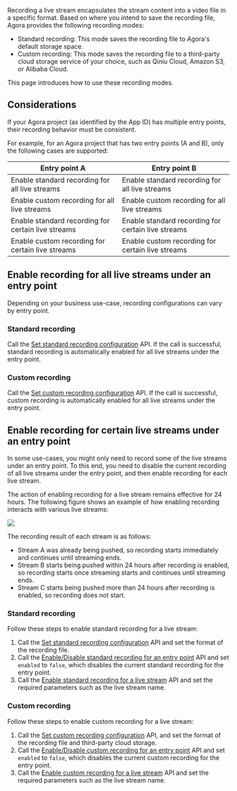 
Recording a live stream encapsulates the stream content into a video file in a specific format. Based on where you intend to save the recording file, Agora provides the following recording modes:
- Standard recording: This mode saves the recording file to Agora's default storage space.
- Custom recording: This mode saves the recording file to a third-party cloud storage service of your choice, such as Qiniu Cloud, Amazon S3, or Alibaba Cloud.

This page introduces how to use these recording modes.

## Considerations

If your Agora project (as identified by the App ID) has multiple entry points, their recording behavior must be consistent.

For example, for an Agora project that has two entry points (A and B), only the following cases are supported:

| Entry point A | Entry point B |
| -------------------------- | -------------------------- |
| Enable standard recording for all live streams | Enable standard recording for all live streams |
| Enable custom recording for all live streams | Enable custom recording for all live streams |
| Enable standard recording for certain live streams | Enable standard recording for certain live streams |
| Enable custom recording for certain live streams | Enable custom recording for certain live streams |

## Enable recording for all live streams under an entry point
Depending on your business use-case, recording configurations can vary by entry point.

### Standard recording
Call the [Set standard recording configuration](../restful-api/standard-recording/configuration) API. If the call is successful, standard recording is automatically enabled for all live streams under the entry point.

### Custom recording
Call the [Set custom recording configuration](../restful-api/custom-recording/configuration) API. If the call is successful, custom recording is automatically enabled for all live streams under the entry point.

## Enable recording for certain live streams under an entry point
In some use-cases, you might only need to record some of the live streams under an entry point. To this end, you need to disable the current recording of all live streams under the entry point, and then enable recording for each live stream.

The action of enabling recording for a live stream remains effective for 24 hours. The following figure shows an example of how enabling recording interacts with various live streams:


<img src="https://web-cdn.agora.io/docs-files/1654000976740" />

The recording result of each stream is as follows:
- Stream A was already being pushed, so recording starts immediately and continues until streaming ends.
- Stream B starts being pushed within 24 hours after recording is enabled, so recording starts once streaming starts and continues until streaming ends.
- Stream C starts being pushed more than 24 hours after recording is enabled, so recording does not start.

### Standard recording
Follow these steps to enable standard recording for a live stream:
1. Call the [Set standard recording configuration](../restful-api/standard-recording/configuration) API and set the format of the recording file.
2. Call the [Enable/Disable standard recording for an entry point](../restful-api/standard-recording/entry-point) API and set `enabled` to `false`, which disables the current standard recording for the entry point.
4. Call the [Enable standard recording for a live stream](../restful-api/standard-recording/live-stream) API and set the required parameters such as the live stream name.

### Custom recording
Follow these steps to enable custom recording for a live stream:
1. Call the [Set custom recording configuration](../restful-api/custom-recording/configuration) API, and set the format of the recording file and third-party cloud storage.
2. Call the [Enable/Disable custom recording for an entry point](../restful-api/custom-recording/entry-point) API and set `enabled` to `false`, which disables the current custom recording for the entry point.
4. Call the [Enable custom recording for a live stream](../restful-api/custom-recording/live-stream) API and set the required parameters such as the live stream name.